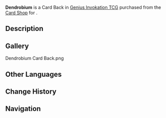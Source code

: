 {{About|the Card Back|the item|Dendrobium}}
{{Item Infobox
|title        = Dendrobium
|id           = 339020
|image        = Item Dendrobium Card Back.png
|type         = Card Backs
|quality      = 3
|description  = A [[Genius Invokation TCG]] card back that can be obtained and switched around. They say that card backs with different designs also come with minute differences in make and texture. Some players also make collecting card backs of different styles their pursuit and hobby.
|source1      = {{Sold By}}
}}
'''Dendrobium''' is a Card Back in [[Genius Invokation TCG]] purchased from the [[Card Shop]] for {{Item|Dendrobium|x=100}}.

==Description==
{{Description|If only all battles could be fought on the tabletop...|Deck Design Settings Menu}}

==Gallery==
<gallery>
Dendrobium Card Back.png
</gallery>

==Other Languages==
{{Transclude|Dendrobium|Other Languages}}

==Change History==
{{Change History|3.3}}

==Navigation==
{{Genius Invokation TCG Navbox|Card Accessory}}